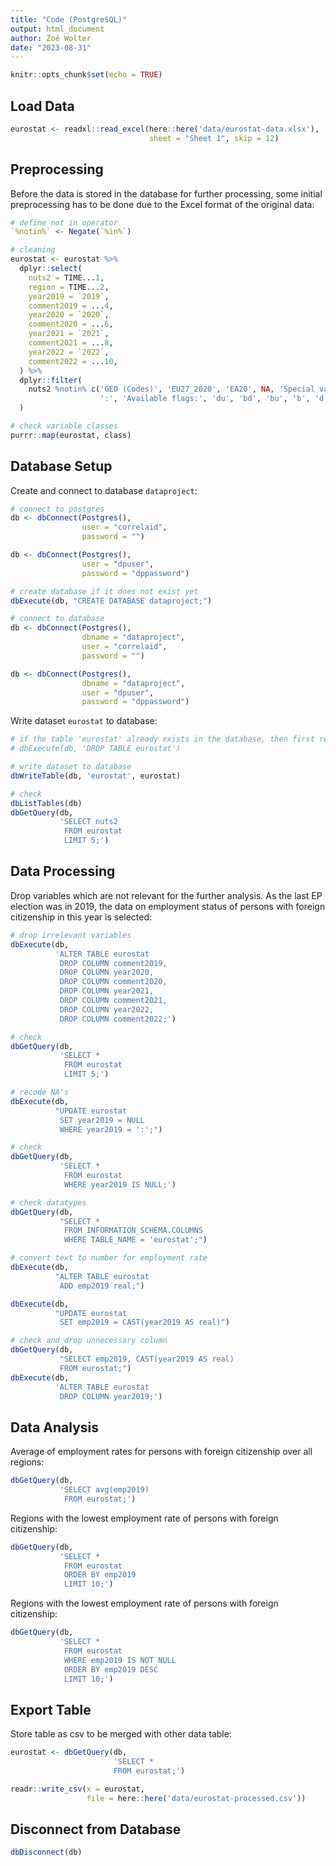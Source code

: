 ```yaml
---
title: "Code (PostgreSQL)"
output: html_document
author: Zoé Wolter
date: "2023-08-31"
---
```


```r
knitr::opts_chunk$set(echo = TRUE)
```

## Load Data

```r
eurostat <- readxl::read_excel(here::here('data/eurostat-data.xlsx'), 
                               sheet = "Sheet 1", skip = 12)
```

## Preprocessing 

Before the data is stored in the database for further processing, some initial preprocessing has to be done due to the Excel format of the original data:
```r
# define not in operator
`%notin%` <- Negate(`%in%`)

# cleaning
eurostat <- eurostat %>%
  dplyr::select(
    nuts2 = TIME...1,
    region = TIME...2,
    year2019 = `2019`,
    comment2019 = ...4,
    year2020 = `2020`,
    comment2020 = ...6,
    year2021 = `2021`,
    comment2021 = ...8,
    year2022 = `2022`,
    comment2022 = ...10,
  ) %>%
  dplyr::filter(
    nuts2 %notin% c('GEO (Codes)', 'EU27_2020', 'EA20', NA, 'Special value',
                    ':', 'Available flags:', 'du', 'bd', 'bu', 'b', 'd', 'bdu', 'u')
  )

# check variable classes
purrr::map(eurostat, class)
```

## Database Setup

Create and connect to database `dataproject`:
```r
# connect to postgres 
db <- dbConnect(Postgres(),
                user = "correlaid", 
                password = "")

db <- dbConnect(Postgres(),
                user = "dpuser", 
                password = "dppassword")

# create database if it does not exist yet
dbExecute(db, "CREATE DATABASE dataproject;")

# connect to database
db <- dbConnect(Postgres(),
                dbname = "dataproject",
                user = "correlaid", 
                password = "")

db <- dbConnect(Postgres(),
                dbname = "dataproject",
                user = "dpuser", 
                password = "dppassword")
```

Write dataset `eurostat` to database:
```r
# if the table 'eurostat' already exists in the database, then first remove it
# dbExecute(db, 'DROP TABLE eurostat')

# write dataset to database
dbWriteTable(db, 'eurostat', eurostat)

# check
dbListTables(db) 
dbGetQuery(db,
           'SELECT nuts2
            FROM eurostat
            LIMIT 5;')
```

## Data Processing

Drop variables which are not relevant for the further analysis. As the last EP election was in 2019, the data on employment status of persons with foreign citizenship in this year is selected:
```r
# drop irrelevant variables 
dbExecute(db,
          'ALTER TABLE eurostat
           DROP COLUMN comment2019,
           DROP COLUMN year2020,
           DROP COLUMN comment2020,
           DROP COLUMN year2021,
           DROP COLUMN comment2021,
           DROP COLUMN year2022,
           DROP COLUMN comment2022;')

# check
dbGetQuery(db,
           'SELECT *
            FROM eurostat
            LIMIT 5;')

# recode NA's
dbExecute(db,
          "UPDATE eurostat
           SET year2019 = NULL
           WHERE year2019 = ':';")

# check
dbGetQuery(db,
           'SELECT * 
            FROM eurostat 
            WHERE year2019 IS NULL;')

# check datatypes
dbGetQuery(db,
           "SELECT *
            FROM INFORMATION_SCHEMA.COLUMNS 
            WHERE TABLE_NAME = 'eurostat';")

# convert text to number for employment rate
dbExecute(db,
          "ALTER TABLE eurostat
           ADD emp2019 real;")

dbExecute(db,
          "UPDATE eurostat
           SET emp2019 = CAST(year2019 AS real)")

# check and drop unnecessary column
dbGetQuery(db,
           "SELECT emp2019, CAST(year2019 AS real) 
           FROM eurostat;")
dbExecute(db,
          'ALTER TABLE eurostat
           DROP COLUMN year2019;')
```

## Data Analysis

Average of employment rates for persons with foreign citizenship over all regions:
```r
dbGetQuery(db,
           'SELECT avg(emp2019)
            FROM eurostat;')
```

Regions with the lowest employment rate of persons with foreign citizenship:
```r
dbGetQuery(db,
           'SELECT *
            FROM eurostat
            ORDER BY emp2019
            LIMIT 10;')
```

Regions with the lowest employment rate of persons with foreign citizenship:
```r
dbGetQuery(db,
           'SELECT *
            FROM eurostat
            WHERE emp2019 IS NOT NULL
            ORDER BY emp2019 DESC
            LIMIT 10;')
```

## Export Table 

Store table as csv to be merged with other data table:
```r
eurostat <- dbGetQuery(db,
                       'SELECT *
                       FROM eurostat;')

readr::write_csv(x = eurostat,
                 file = here::here('data/eurostat-processed.csv'))
```


## Disconnect from Database

```r
dbDisconnect(db)
```

